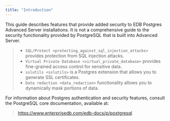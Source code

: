 ```yaml
---
title: "Introduction"
---
```




This guide describes features that provide added security to EDB Postgres Advanced Server installations. It is not a comprehensive guide to the security functionality provided by PostgreSQL that is built into Advanced Server.

>   - `SQL/Protect <protecting_against_sql_injection_attacks>` provides protection from SQL injection attacks.
>   - `Virtual Private Database <virtual_private_database>` provides fine-grained access control for sensitive data.
>   - `sslutils <sslutils>` is a Postgres extension that allows you to generate SSL certificates.
>   - `Data redaction <data_redaction>` functionality allows you to dynamically mask portions of data.

For information about Postgres authentication and security features, consult the PostgreSQL core documentation, available at:

> <https://www.enterprisedb.com/edb-docs/p/postgresql>
